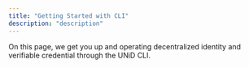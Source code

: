 ```yaml
---
title: "Getting Started with CLI"
description: "description"
---
```


On this page, we get you up and operating decentralized identity and verifiable credential through the UNiD CLI.
<!--
### Install

```bash
git clone git@github.com:getunid/unid-cli.git
cd unid-cli
npm install
npm run build
sudo npm install -g .
```

### DID Operations

**create new did**
```bash
unid generate payload
unid register  (payload)
```

-->
